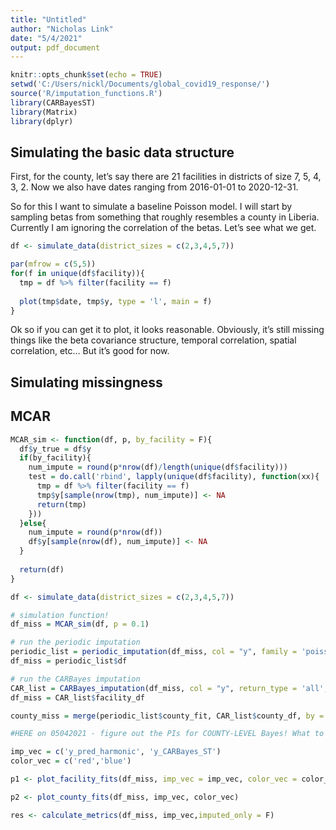 ---
title: "Untitled"
author: "Nicholas Link"
date: "5/4/2021"
output: pdf_document
---

```{r setup, include=FALSE}
knitr::opts_chunk$set(echo = TRUE)
setwd('C:/Users/nickl/Documents/global_covid19_response/')
source('R/imputation_functions.R')
library(CARBayesST)
library(Matrix)
library(dplyr)
```

## Simulating the basic data structure

First, for the county, let's say there are 21 facilities in districts of size 7, 5, 4, 3, 2. Now we also have dates ranging from 2016-01-01 to 2020-12-31.

So for this I want to simulate a baseline Poisson model. I will start by sampling betas from something that roughly resembles a county in Liberia. Currently I am ignoring the correlation of the betas. Let's see what we get.


```{r}
df <- simulate_data(district_sizes = c(2,3,4,5,7))

par(mfrow = c(5,5))
for(f in unique(df$facility)){
  tmp = df %>% filter(facility == f)
  
  plot(tmp$date, tmp$y, type = 'l', main = f)
}


```


Ok so if you can get it to plot, it looks reasonable. Obviously, it's still missing things like the beta covariance structure, temporal correlation, spatial correlation, etc... But it's good for now.

## Simulating missingness

## MCAR

```{r}
MCAR_sim <- function(df, p, by_facility = F){
  df$y_true = df$y
  if(by_facility){
    num_impute = round(p*nrow(df)/length(unique(df$facility)))
    test = do.call('rbind', lapply(unique(df$facility), function(xx){
      tmp = df %>% filter(facility == f)
      tmp$y[sample(nrow(tmp), num_impute)] <- NA
      return(tmp)
    }))
  }else{
    num_impute = round(p*nrow(df))
    df$y[sample(nrow(df), num_impute)] <- NA
  }
  
  return(df)
}

df <- simulate_data(district_sizes = c(2,3,4,5,7))

# simulation function!
df_miss = MCAR_sim(df, p = 0.1)

# run the periodic imputation
periodic_list = periodic_imputation(df_miss, col = "y", family = 'poisson', group = 'facility', R_PI = 100)
df_miss = periodic_list$df

# run the CARBayes imputation
CAR_list = CARBayes_imputation(df_miss, col = "y", return_type = 'all', burnin = 5000, n.sample = 10000)
df_miss = CAR_list$facility_df

county_miss = merge(periodic_list$county_fit, CAR_list$county_df, by = 'date')

#HERE on 05042021 - figure out the PIs for COUNTY-LEVEL Bayes! What to do, what to do

imp_vec = c('y_pred_harmonic', 'y_CARBayes_ST')
color_vec = c('red','blue')

p1 <- plot_facility_fits(df_miss, imp_vec = imp_vec, color_vec = color_vec)

p2 <- plot_county_fits(df_miss, imp_vec, color_vec)

res <- calculate_metrics(df_miss, imp_vec,imputed_only = F)

```





